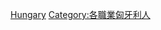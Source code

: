 {{Commonscat|Models from Hungary}}

[[Category:各國模特兒|Hungary]]
[[Category:各職業匈牙利人|Category:各職業匈牙利人]]